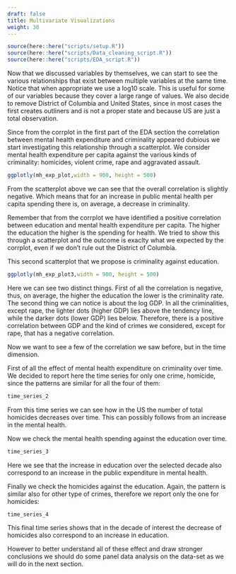 ```yaml
---
draft: false
title: Multivariate Visualizations
weight: 30
---
```

```r
source(here::here("scripts/setup.R"))
source(here::here("scripts/Data_cleaning_script.R"))
source(here::here("scripts/EDA_script.R"))
```


Now that we discussed variables by themselves, we can start to see the various relationships that exist between multiple variables at the same time.
Notice that when appropriate we use a log10 scale. This is useful for some of our variables because they cover a large range of values.
We also decide to remove District of Columbia and United States, since in most cases the first creates outliners and is not a proper state and because US are just a total observation. 

Since from the corrplot in the first part of the EDA section the correlation between mental health expenditure and criminality appeared dubious we start investigating this relationship through a scatterplot. We consider mental health expenditure per capita against the various kinds of criminality: homicides, violent crime, rape and aggravated assault.

```r
ggplotly(mh_exp_plot,width = 900, height = 500)
```

From the scatterplot above we can see that the overall correlation is slightly negative. Which means that for an increase in public mental health per capita spending there is, on average, a decrease in criminality.

Remember that from the corrplot we have identified a positive correlation between education and mental health expenditure per capita. The higher the education the higher is the spending for health. We tried to show this through a scatterplot and the outcome is exaclty what we expected by the corrplot, even if we don't rule out the District of Columbia.

This second scatterplot that we propose is criminality against education. 

```r
ggplotly(mh_exp_plot3,width = 900, height = 500)
```

Here we can see two distinct things. First of all the correlation is negative, thus, on average, the higher the education the lower is the criminality rate. The second thing we can notice is about the log GDP. In all the criminalities, except rape, the lighter dots (higher GDP) lies above the tendency line, while the darker dots (lower GDP) lies below. Therefore, there is a positive correlation between GDP and the kind of crimes we considered, except for rape, that has a negative correlation.

Now we want to see a few of the correlation we saw before, but in the time dimension.

First of all the effect of mental health expenditure on criminality over time. We decided to report here the time series for only one crime, homicide, since the patterns are similar for all the four of them:

```r
time_series_2
```

From this time series we can see how in the US the number of total homicides decreases over time. This can possibly follows from an increase in the mental health.


Now we check the mental health spending against the education over time.

```r
time_series_3
```

Here we see that the increase in education over the selected decade also correspond to an increase in the public expenditure in mental health.

Finally we check the homicides against the education. Again, the pattern is similar also for other type of crimes, therefore we report only the one for homicides:

```r
time_series_4
```

This final time series shows that in the decade of interest the decrease of homicides also correspond to an increase in education.

However to better understand all of these effect and draw stronger conclusions we should do some panel data analysis on the data-set as we will do in the next section.
